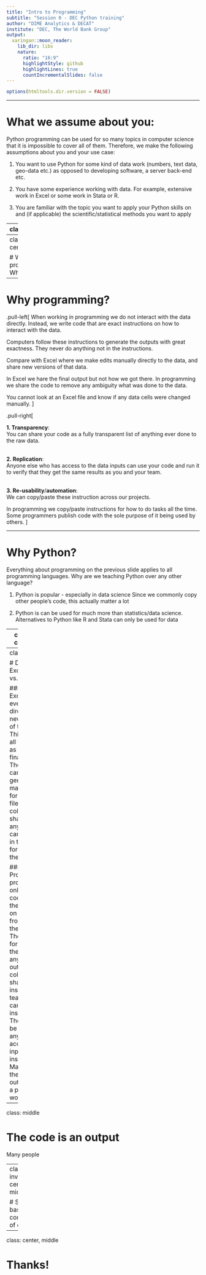 ```yaml
---
title: "Intro to Programming"
subtitle: "Session 0 - DEC Python training"
author: "DIME Analytics & DECAT"
institute: "DEC, The World Bank Group"
output:
  xaringan::moon_reader:
    lib_dir: libs
    nature:
      ratio: "16:9"
      highlightStyle: github
      highlightLines: true
      countIncrementalSlides: false
---
```


```r
options(htmltools.dir.version = FALSE)
```

---

# What we assume about you:

Python programming can be used for so many topics in computer science 
that it is impossible to cover all of them.
Therefore, we make the following assumptions about you and your use case: 

1. You want to use Python for some kind of data work (numbers, text data, geo-data etc.) as opposed to developing software, a server back-end etc.

1. You have some experience working with data. For example, extensive work in Excel or some work in Stata or R.

1. You are familiar with the topic you want to apply your Python skills on and (if applicable) the scientific/statistical methods you want to apply

---
class: middle

# Scope of this session

.pull-left[
The *DEC Foundations of Python* does not require
that you have any background in programming. 

However, if you have no background in any type of programming, 
then this session is for you.

We will cover how working with code is different
than working in, for example, Excel. 
We will also cover some basic concepts of programming 
that you are expected to know in the rest of this training.
]

.pull-right[
**Content of this session:**

1. Why programming and why Python?

1. What is code and how do I use it?

1. Some basic concepts of programming 
]



---
class: inverse, center, middle

# Why programming? Why Python?

---

# Why programming? 

.pull-left[
When working in programming we do not interact with the data directly.
Instead, we write code that are exact instructions on how to interact with the data.

Computers follow these instructions to generate the outputs with great exactness.
They never do anything not in the instructions.

Compare with Excel where we make edits manually directly to the data,
and share new versions of that data.

In Excel we hare the final output but not how we got there. 
In programming we share the code to remove any ambiguity 
what was done to the data.

You cannot look at an Excel file and know if any data cells were changed manually.
]

.pull-right[

**1. Transparency**:<br>
You can share your code as a fully transparent list of anything ever done to the raw data.

<br>**2. Replication**:<br>
Anyone else who has access to the data inputs can use your code and run it to verify that they get the same results as you and your team.

<br>**3. Re-usability**/**automation**:<br>
We can copy/paste these instruction across our projects.

In programming we copy/paste instructions for how to do tasks all the time. 
Some programmers publish code with the sole purpose of it being used by others.
]

---

# Why Python?

Everything about programming on the previous slide applies to all programming languages. Why are we teaching Python over any other language?

1. Python is popular - especially in data science 
Since we commonly copy other people's code, this actually matter a lot

2. Python is can be used for much more than statistics/data science. Alternatives to Python like R and Stata can only be used for data

---
class: inverse, center, middle

# How is the workflow different when I write code?

---
class: middle

# Data work in Excel vs. programmaing

### Excel
* In Excel you edit the everything directly and save new new version of the `.xlsx` file. 
* This file includes all your input data as well as the final outputs. 
* The final output can both generated manually and by formulas in the file
* When collaborating, you share the file and any team member can edit any data in the file or add formulas that edit the data

### Programming
* In programming you only edit the code, which is the instructions on how to get from the inputs to the outputs. 
* There is no way for you to modify the input data or any of the outputs.
* When collaborating, you share the instructions and team members can only edit the instructions
* The outputs can be generated by anyone who has access to both he inputs and the instructions. 
* Manual edits to the data or the outputs are never a part of the workflow.

---
class: middle

# The code is an output

Many people 

---
class: inverse, center, middle

# Some basic concepts of code


---

class: center, middle

# Thanks!


